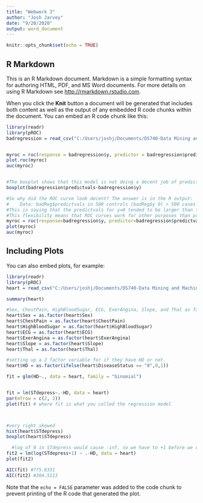 ```yaml
---
title: "Webwork 3"
author: "Josh Jarvey"
date: "9/20/2020"
output: word_document
---
```


```r
knitr::opts_chunk$set(echo = TRUE)
```

## R Markdown

This is an R Markdown document. Markdown is a simple formatting syntax for authoring HTML, PDF, and MS Word documents. For more details on using R Markdown see <http://rmarkdown.rstudio.com>.

When you click the **Knit** button a document will be generated that includes both content as well as the output of any embedded R code chunks within the document. You can embed an R code chunk like this:

```r
library(readr)
library(pROC)
badregression = read_csv("C:/Users/joshj/Documents/DS740-Data Mining and Machine Learning/Webwork/Week 3/BadRegression.csv")


myroc = roc(response = badregression$y, predictor = badregression$predictvals)
plot.roc(myroc)
auc(myroc)


#The boxplot shows that this model is not doing a decent job of predicting y--it’s actually doing worse than assigning probabilities randomly! This can happen when the training set used to build the regression model is not a good representation of validation set used to build the ROC curve.
boxplot(badregression$predictvals~badregression$y)

#So why did the ROC curve look decent? The answer is in the R output:
#    Data: badReg$predictvals in 500 controls (badReg$y 0) > 500 cases (badReg$y 1).
#This is saying that the predictvals for y=0 tended to be larger than the predictvals for y=1. The roc() function looks at this, and treats an observation as a (true or false) “positive” if the predictval is below each threshold value it tests.
#This flexibility means that ROC curves work for other purposes than predicted probabilities (for example, predicting that someone will get scurvy if their vitamin C intake is below a certain threshold). But for our purposes, we can force roc() to associate larger probabilities with y=1 using the direction argument:
myroc = roc(response=badregression$y, predictor=badregression$predictvals, direction = "<")
plot(myroc)
auc(myroc)
```

## Including Plots

You can also embed plots, for example:

```r
library(readr)
library(pROC)
heart = read_csv("C:/Users/joshj/Documents/DS740-Data Mining and Machine Learning/Webwork/Week 3/Heart_disease_Cleveland.csv")

summary(heart)

#Sex, ChestPain, HighBloodSugar, ECG, ExerAngina, Slope, and Thal as factors.
heart$Sex = as.factor(heart$Sex)
heart$ChestPain = as.factor(heart$ChestPain)
heart$HighBloodSugar = as.factor(heart$HighBloodSugar)
heart$ECG = as.factor(heart$ECG)
heart$ExerAngina = as.factor(heart$ExerAngina)
heart$Slope = as.factor(heart$Slope)
heart$Thal = as.factor(heart$Thal)

#setting up a 2 factor variable for if they have HD or not.
heart$HD = as.factor(ifelse(heart$DiseaseStatus == "0",0,1))

fit = glm(HD~., data = heart, family = "binomial")


fit = lm(STdepress~.-HD, data = heart)
par(mfrow = c(2, 2))
plot(fit) # where fit is what you called the regression model



#very right skewed
hist(heart$STdepress)
boxplot(heart$STdepress)

  #log of 0 in STdepress would cause -inf, so we have to +1 before we do the log.
fit2 = lm(log(STdepress+1) ~ .-HD, data = heart)
plot(fit2)

AIC(fit) #775.8331
AIC(fit2) #304.5113
```

Note that the `echo = FALSE` parameter was added to the code chunk to prevent printing of the R code that generated the plot.
